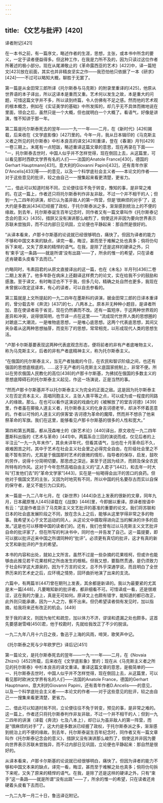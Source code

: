 ```yaml
---
---
---
```

title: 《文艺与批评》[420]
---




译者附记[421]


在一本书之前，有一篇序文，略述作者的生涯，思想，主张，或本书中所含的要义，一定于读者便益得多。但这种工作，在我是力所不及的，因为只读过这位作者所著述的极小部分。现在从尾濑敬止的《革命露西亚的艺术》[422]中，译一篇短文[423]放在前面，其实也并非精良坚实之作——我恐怕他只依据了一本《研求》[424]——不过可以略知大概，聊胜于无罢了。

第一篇是从金田常三郎所译《托尔斯泰与马克斯》的附录里重译的[425]，他原从世界语的本子译出，所以这译本是重而又重。艺术何以发生之故，本是重大的问题，可惜这篇文字并不多，所以读到终篇，令人仿佛有不足之感。然而他的艺术观的根本概念，例如在《实证美学的基础》中所发挥的，却几乎无不具体而微地说在里面，领会之后，虽然只是一个大概，但也就明白一个大概了。看语气，好像是讲演，惟不知讲于那一年。

第二篇是托尔斯泰死去的翌年——一九一一年——二月，在《新时代》[426]揭载，后来收在《文学底影像》[427]里的。今年一月，我从日本辑印的《马克斯主义者之所见的托尔斯泰》中杉本良吉的译文[428]重译，登在《春潮》月刊[429]一卷三期上。末尾有一点短跋，略述重译这篇文章的意思，现在再录在下面—— “一，托尔斯泰去世时，中国人似乎并不怎样觉得，现在倒回上去，从这篇里，可以看见那时西欧文学界有名的人们——法国的Anatole France[430]，德国的Gerhart Hauptmann[431]。意大利的Giovanni Papini[432]，还有青年作家D'Ancelis[433]等——的意见，以及一个科学底社会主义者——本论文的作者——对于这些意见的批评，较之由自己一一搜集起来看更清楚，更省力。

“二，借此可以知道时局不同，立论便往往不免于转变，豫知的事，是非常之难的。在这一篇上，作者还只将托尔斯泰判作非友非敌，不过一个并不相干的人；但到一九二四年的讲演，却已认为虽非敌人的第一阵营，但是‘很麻烦的对手’了，这大约是多数派[434]已经握了政权，于托尔斯泰派之多，渐渐感到统治上的不便的缘故。到去年，托尔斯泰诞生百年记念时，同作者又有一篇文章叫作《托尔斯泰记念会的意义》[435]，措辞又没有演讲那么峻烈了，倘使这并非因为要向世界表示苏联未尝独异，而不过内部日见巩固，立论便也平静起来：那自然是很好的。

“从译本看来，卢那卡尔斯基的论说就已经很够明白，痛快了。但因为译者的能力不够和中国文本来的缺点，译完一看，晦涩，甚而至于难解之处也真多；倘将仂句拆下来呢，又失了原来的精悍的语气。在我，是除了还是这样的硬译之外，只有‘束手’这一条路——就是所谓‘没有出路’——了，所余的惟一的希望，只在读者还肯硬着头皮看下去而已。”

约略同时，韦素园君的从原文直接译出的这一篇，也在《未名》半月刊[436]二卷二期上发表了。他多年卧在病床上还翻译这样费力的论文，实在给我不少的鼓励和感激。至于译文，有时晦涩也不下于我，但多几句，精确之处自然也更多，我现在未曾据以改定这译本，有心的读者，可以自去参看的。

第三篇就是上文所提起的一九二四年在墨斯科的讲演，据金田常三郎的日译本重译的，曾分载去年《奔流》[437]的七，八两本上。原本并无种种小题目，是译者所加，意在使读者易于省览，现在仍然袭而不改。还有一篇短序，于这两种世界观的差异和冲突，说得很简明，也节译一点在这里—— “流成现代世界人类的思想圈的对蹠底二大潮流，一是唯物底思想，一是唯心底思想。这两个代表底思想，其间又夹杂着从这两种思想抽芽，而变形了的思想，常常相克，以形成现代人类的思想生活。

“卢那卡尔斯基要表现这两种代表底观念形态，便将前者的非有产者底唯物主义，称为马克斯主义，后者的非有产者底精神主义，称为托尔斯泰主义。

“在俄国的托尔斯泰主义，当无产者独裁的今日，在农民和智识阶级之间，也还有强固的思想底根底的。……这于无产者的马克斯主义底国家统制上，非常不便。所以在劳农俄国人民教化的高位[438]的卢那卡尔斯基，为拂拭在俄国的多数主义的思想底障碍石的托尔斯泰主义起见，作这一场演说，正是当然的事。

“然而卢那卡尔斯基并不以托尔斯泰主义为完全的正面之敌。这是因为托尔斯泰主义在否定资本主义，高唱同胞主义，主张人类平等之点，可以成为或一程度的同路人的缘故。那么，在也可以看作这演说的戏曲化的《被解放了的堂吉诃德》[439]里，作者虽在揶揄人道主义者，托尔斯泰主义的化身吉诃德老爷，却决不怀着恶意的。作者以可怜的人道主义的侠客堂·吉诃德为革命的魔障，然而并不想杀了他来祭革命的军旗。我们在这里，能够看见卢那卡尔斯基的很多的人性和宽大。”

第四和第五两篇，都从茂森唯士的《新艺术论》[440]译出，原文收在一九二四年墨斯科出版的《艺术与革命》[441]中。两篇系合三回的演说而成，仅见后者的上半注云“一九一九年末作”，其余未详年代，但看其语气，当也在十月革命后不久，艰难困苦之时。其中于艺术在社会主义社会里之必得完全自由，在阶级社会里之不能不暂有禁约，尤其是于俄国那时艺术的衰微的情形，指导者的保存，启发，鼓吹的劳作，说得十分简明切要。那思虑之深远，甚至于还因为经济，而顾及保全农民所特有的作风。这对于今年忽然高唱自由主义的“正人君子”[442]，和去年一时大叫“打发他们去”的“革命文学家”[443]，实在是一帖喝得会出汗的苦口的良药。但他对于俄国文艺的主张，又因为时地究有不同，所以中国的托名要存古而实以自保的保守者，是又不能引为口实的。

末一篇是一九二八年七月，在《新世界》[444]杂志上发表的很新的文章，同年九月，日本藏原惟人[445]译载在《战旗》[446]里，今即据以重译。原译者按语中有云：“这是作者显示了马克斯主义文艺批评的基准的重要的论文。我们将苏联和日本的社会底发展阶段之不同，放在念头上之后，能够从这里学得非常之多的物事。我希望关心于文艺运动的同人，从这论文中摄取得进向正当的解决的许多的启发。”这是也可以移赠中国的读者们的。还有，我们也曾有过以马克斯主义文艺批评自命的批评家了，但在所写的判决书中，同时也一并告发了自己。这一篇提要，即可以据以批评近来中国之所谓同种的“批评”。必须更有真切的批评，这才有真的新文艺和新批评的产生的希望。

本书的内容和出处，就如上文所言。虽然不过是一些杂摘的花果枝柯，但或许也能够由此推见若干花果枝柯之所由发生的根柢。但我又想，要豁然贯通，是仍须致力于社会科学这大源泉的，因为千万言的论文，总不外乎深通学说，而且明白了全世界历来的艺术史之后，应环境之情势，回环曲折地演了出来的支流。

六篇中，有两篇半[447]曾在期刊上发表，其余都是新译的。我以为最要紧的尤其是末一篇[448]，凡要略知新的批评者，都非细看不可。可惜译成一看，还是很艰涩，这在我的力量上，真是无可如何。原译文上也颇有错字，能知道的都已改正，此外则只能承袭，因为一人之力，察不出来。但仍希望读者倘有发见时，加以指摘，给我将来还有改正的机会。[449]

至于我的译文，则因为匆忙和疏忽，加以体力不济，谬误和遗漏之处也颇多。这首先要感谢雪峰[450]君，他于校勘时，先就给我改正了不少的脱误。

一九二九年八月十六日之夜，鲁迅于上海的风雨，啼哭，歌笑声中记。





《托尔斯泰之死与少年欧罗巴》译后记[451]


第一篇论文，是托尔斯泰死去的翌年——一九一一年——二月，在《Novaia Zhizni》[452]所载，后来收在《文学底影象》里的；现在从《马克斯主义者之所见的托尔斯泰》中杉本良吉的译文重译。重译这篇文章的意思，是极简单的—— 一、托尔斯泰去世时，中国人似乎并不怎样觉得，现在倒回上去，从这篇里，可以看见那时欧洲文学界有名的人们——法国的Anatole France，德国的Gerhart Hauptmann，意大利的Giovanni Papini，还有青年作者D.Ancelis——的意见，以及一个科学底社会主义者——本论文的作者——对于这些意见的批评，较之由自己一一搜集来看更清楚，更省力。

二、借此可以知道时局不同，立论便往往不免于转变，预见的事，是非常之难的。这一篇上，作者还只将托尔斯泰判作非友非敌，不过一个并不相干的人；但到一九二四年的讲演（译载《奔流》七及八本上），却已认为虽非敌人的第一阵营，而是“很麻烦的对手”了，这大约是多数派已经握了政权，于托尔斯泰派之多，渐渐感到统治上的不便的缘故。到去年，托尔斯泰诞生百年纪念时，同作者又有一篇文章叫作《托尔斯泰记念会的意义》，措辞又没有演讲那么峻烈了，倘使这并非因为要向世界表示苏联未尝独异，而不过内部日见巩固，立论便也平静起来：那自然是很好的。

从译本看来，卢那卡尔斯基的论说就已经很够明白，痛快了。但因为译者的能力不够和中国文本来的缺点，译完一看，晦涩，甚而至于难解之处也真多；倘将仂句拆下来呢，又失了原来的精悍的语气。在我，是除了还是这样的硬译之外，只有“束手”这一条路——就是所谓“没有出路”——了，所余的惟一的希望，只在读者还肯硬着头皮看下去而已。

一九二九年一月二十日，鲁迅译讫附记。